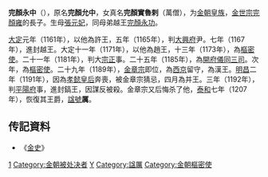 '''完顏永中'''（{{bd|12世纪|？|1194年|catIdx=W}}），原名'''完顏允中'''，女真名'''完顏實魯剌'''（萬僧），为[[金朝|金朝]][[皇族|皇族]]，[[金世宗|金世宗完顏雍]]的長子。生母[[張元妃|張元妃]]，同母弟越王[[完顏永功|完顏永功]]。

[[大定_(金朝)|大定]]元年（1161年），以他為許王，五年（1165年），判[[大興府|大興府]]尹。七年（1167年），進封越王。大定十一年（1171年），以他為趙王，十三年（1173年），為[[樞密使|樞密使]]。二十一年（1181年），判大[[宗正|宗正]]事。二十五年（1185年），為[[開府儀同三司|開府儀同三司]]。次年，為[[樞密使|樞密使]]。二十九年（1189年），[[金章宗|金章宗]]即位，為[[西京|西京]]留守，為漢王。[[明昌|明昌]]二年（1191年），因為[[孝懿皇后_(金顯宗)|孝懿皇后]]奔喪，被金章宗猜忌，四月為并王。三年（1192年），判[[平陽府|平陽府]]事，進封鎬王，因謀反被殺。金章宗又后悔杀了他，[[泰和_(金朝)|泰和]]七年（1207年），恢復其王爵，[[諡號|諡號]]'''厲'''。

== 传記資料 ==
*《[[金史|金史]]》

{{DEFAULTSORT:W完顏}}
[[Category:金世宗皇子|1]]
[[Category:金朝被处决者|Category:金朝被处决者]]
[[Category:完顏氏|Y]]
[[Category:諡厲|Category:諡厲]]
[[Category:金朝樞密使|Category:金朝樞密使]]